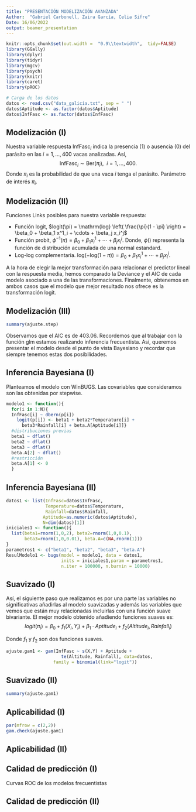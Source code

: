 ```yaml
---
title: "PRESENTACIÓN MODELIZACIÓN AVANZADA"
Author:  "Gabriel Carbonell, Zaira García, Celia Sifre"
Date: 16/06/2022
output: beamer_presentation
---
```


```r
knitr::opts_chunk$set(out.width =  "0.9\\textwidth",  tidy=FALSE)
library(GGally)
library(dplyr)
library(tidyr)
library(mgcv)
library(psych)
library(knitr)
library(caret)
library(pROC)

# Carga de los datos
datos <- read.csv("data_galicia.txt", sep = " ")
datos$Aptitude <- as.factor(datos$Aptitude)
datos$InfFasc <- as.factor(datos$InfFasc)
```


## Modelización (I)

Nuestra variable respuesta $\text{InfFasc}_i$ indica la presencia (1) o ausencia (0) del parásito en las $i=1,\ldots,400$ vacas analizadas. Así, 
$$\text{InfFasc}_i \sim \text{Ber}(\pi_i), ~~ i=1,\ldots,400.$$
Donde $\pi_i$ es la probabilidad de que una vaca $i$ tenga el parásito. Parámetro de interés $\pi_i$. 

## Modelización (II)

Funciones Links posibles para nuestra variable respuesta:

* Función logit, $logit(\pi) = \mathrm{log} \left( \frac{\pi}{1 - \pi} \right) = \beta_0 + \beta_1 x^1_i + \cdots + \beta_j x_i^j$
* Función probit, $\phi^{-1} (\pi) = \beta_0 + \beta_1 x^1_i + \cdots + \beta_j x_i^j$.  \newline Donde, $\phi()$ representa la función de distribución acumulada de una normal estandard.
* Log-log complementaria. $\mathrm{log}(- \mathrm{log}(1 - \pi)) = \beta_0 + \beta_1 x^1_i + \cdots + \beta_j x_i^j$.

A la hora de elegir la mejor transformación para relacionar el predictor lineal con la respuesta media, hemos comparado la Deviance y el AIC de cada modelo asociado a una de las transformaciones. Finalmente, obtenemos en ambos casos que el modelo que mejor resultado nos ofrece es la transformación logit.


## Modelización (III)

\footnotesize
```r
summary(ajuste.step)
```
\center
\includegraphics[scale = 0.5]{2022-06-16 (2).png}

\normalsize
Observamos que el AIC es de 403.06. Recordemos que al trabajar con la función glm estamos realizando inferencia frecuentista. Así, queremos presentar el modelo desde el punto de vista Bayesiano y recordar que siempre tenemos estas dos posibilidades. 

## Inferencia Bayesiana (I)

Planteamos el modelo con WinBUGS. Las covariables que consideramos son las obtenidas por stepwise. 

\footnotesize
```r
modelo1 <- function(){
  for(i in 1:N){
  InfFasc[i] ~ dbern(p[i])
    logit(p[i]) <- beta1 + beta2*Temperature[i] + 
      beta3*Rainfall[i] + beta.A[Aptitude[i]]}
  #distribuciones previas
  beta1 ~ dflat()
  beta2 ~ dflat()
  beta3 ~ dflat()
  beta.A[2] ~ dflat()
  #restricción
  beta.A[1] <- 0
  }
```

## Inferencia Bayesiana (II)

\footnotesize
```r
datos1 <- list(InfFasc=datos$InfFasc, 
               Temperature=datos$Temperature, 
               Rainfall=datos$Rainfall, 
              Aptitude=as.numeric(datos$Aptitude),
              N=dim(datos)[1])
iniciales1 <- function(){
  list(beta1=rnorm(1,0,2), beta2=rnorm(1,0,0.1), 
       beta3=rnorm(1,0,0.01), beta.A=c(NA,rnorm(1)))
}
parametros1 <- c("beta1", "beta2", "beta3", "beta.A")
ResulModelo1 <- bugs(model = modelo1, data = datos1, 
                     inits = iniciales1,param = parametros1, 
                     n.iter = 100000, n.burnin = 10000)
```


## Suavizado (I)

\normalsize
Así, el siguiente paso que realizamos es por una parte las variables no significativas añadirlas al modelo suavizadas y además las variables que vemos que están muy relacionadas incluirlas con una función suave bivariante. El mejor modelo obtenido añadiendo funciones suaves es:
$$
logit(\pi_i) = \beta_0 + f_1(X_i,Y_i) + \beta_1 \cdot Aptitude_i +  f_2(Altitude_i, Rainfall_i)
$$

Donde $f_1$ y $f_2$ son dos funciones suaves. 

\footnotesize
```r
ajuste.gam1 <- gam(InfFasc ~ s(X,Y) + Aptitude + 
                     te(Altitude, Rainfall), data=datos, 
                  family = binomial(link="logit"))
```

## Suavizado (II)

\footnotesize
```r
summary(ajuste.gam1)
```

\center
\includegraphics[scale = 0.6]{2022-06-16 (3).png}


## Aplicabilidad (I)

```r
par(mfrow = c(2,2))
gam.check(ajuste.gam1)
```

\center
\includegraphics[scale = 0.6]{2022-06-16 (1).png}

## Aplicabilidad (II)

\center
\includegraphics[scale = 0.6]{2022-06-16.png}

## Calidad de predicción (I)

Curvas ROC de los modelos frecuentistas

\center
\includegraphics[scale = 0.6]{roc.png}

## Calidad de predicción (II)

\center
\includegraphics[scale = 0.6]{estadisticos-pred.png}


